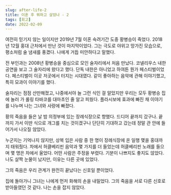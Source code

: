 ```yaml
---
slug: after-life-2
title: 이혼 후 뭐하고 살았나 - 2
tags: [회고]
date: 2022-02-09
---
```


여전히 믿기지 않는 일이지만 2019년 7월 이혼 숙려기간 도중 황병승이 죽었다.
2018년 12월 홍대 근처에서 만난 것이 마지막이었다. 그는 극도로 야위고 망가진 모습으로, 평소처럼 술 냄새를 풍겼다. 나에게 거듭 미안하다고 말했다.

전 부인과는 2008년 황병승을 중심으로 모인 술자리에서 처음 만났다.
코넬리우스 내한 공연을 보고 그 술자리에 왔다고 했다. 단독 내한은 아니었고 하여튼 뭔가 페스티벌이었다. 페스티벌이 이곳 저곳에서 터지는 시대였다.
같이 좋아하는 음악에 관해 이야기했고, 특히 모과이 이야기를 했다.

술자리는 점점 산만해졌고, 나중에서야 늘 그런 식인 걸 알았지만 우리는 모두 황병승 집에 놀러 가 롤링 타바코를 대마초인 줄 알고 피웠다.
플라시보에 효과에 빠진 채 이야기를 나누며 나는 그녀와 사랑에 빠졌다.

황의 죽음을 들은 날 밤 의정부에 있는 장례식장으로 향했다. 드디어 끝까지 갔구나. 끝까지 가서 이딴 식으로 개그를 치는 것이겠구나 단단히 기대하고 갔는데 정말 관 안에 들어가서 나오질 않았다.

누군지는 기억나지 않지만, 상복 입은 사람 중 한 명이 장례식장에 온 일행 몇을 홍대까지 태워줬다. 차에서 허클베리핀 음악과 몇 가지를 더 들었는데 허클베리핀 노래를 들으며 몇 명은 차에서 울었다. 어떤 사람은 주정을 부렸다. 기분이 나쁘지도 좋지도 않았다. 나도 살짝 눈물이 났지만, 이유는 다른 곳에 있었다.

그의 죽음은 우리 관계가 완전히 끝났다는 신호일 뿐이었다.

집에 돌아가니 그녀는 나에게 먼저 화해의 손을 내밀었다.
그의 죽음을 서로 다른 신호로 받아들였던 것 같다.
나는 손을 잡지 않았다.
